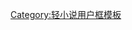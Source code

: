 {{Userbox-2
| border-c = #4E270A
| border-s = 1
| id1-c    = #414D81
| id1-s    = 12
| id1-fc   = #FFFFFF
| id1-op   = font-family: monospace;
| id2-c    = #414D81
| id2-s    = 12
| id2-fc   = #FFFFFF
| info-c   = #D9AD7E
| info-s   = 10
| info-fc  = #4E270A
| id1      = {{lang|ja|ダンタリアン}}
| id2      = {{lang|ja|黒の読姫}}
| info     = 這位用戶正在收集'''[[丹特麗安的書架|<span style="color:#4E270A;">幻書</span>]]'''中。
| nocat    = {{{nocat|}}}
}}<noinclude>[[Category:轻小说用户框模板]]</noinclude>